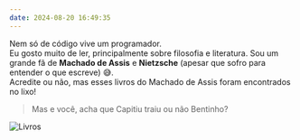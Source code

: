 ```yaml
---
date: 2024-08-20 16:49:35
---
```

Nem só de código vive um programador.   
Eu gosto muito de ler, principalmente sobre filosofia e literatura. Sou um grande fã de **Machado de Assis** e **Nietzsche** (apesar que sofro para entender o que escreve) 😅.  
Acredite ou não, mas esses livros do Machado de Assis foram encontrados no lixo!  

> Mas e você, acha que Capitiu traiu ou não Bentinho?

![Livros](/images/uploads/livros.png "Livros")